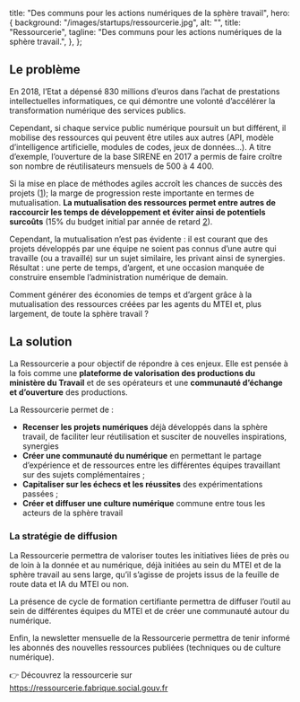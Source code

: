 
  title:
    "Des communs pour les actions numériques de la sphère travail",
  hero: {
    background: "/images/startups/ressourcerie.jpg",
    alt: "",
    title: "Ressourcerie",
    tagline:
      "Des communs pour les actions numériques de la sphère travail.",
  },
};

<LayoutArticle meta={meta} startup="ressourcerie">

<!-- start content -->



## Le problème

En 2018, l’Etat a dépensé 830 millions d’euros dans l’achat de prestations intellectuelles informatiques, ce qui démontre une volonté d’accélérer la transformation numérique des services publics. 

Cependant, si chaque service public numérique poursuit un but différent, il mobilise des ressources qui peuvent être utiles aux autres (API, modèle d’intelligence artificielle, modules de codes, jeux de données…). A titre d’exemple, l’ouverture de la base SIRENE en 2017 a permis de faire croître son nombre de réutilisateurs mensuels de 500 à 4 400. 

Si la mise en place de méthodes agiles accroît les chances de succès des projets ([1](https://www.ccomptes.fr/system/files/2020-10/20201014-58-2-conduite-grands-projets-numeriques-Etat.pdf)); la marge de progression reste importante en termes de mutualisation. **La mutualisation des ressources permet entre autres de raccourcir les temps de développement et éviter ainsi de potentiels surcoûts** (15% du budget initial par année de retard [2](https://www.ccomptes.fr/system/files/2020-10/20201014-58-2-conduite-grands-projets-numeriques-Etat.pdf)). 

Cependant, la mutualisation n’est pas évidente : il est courant que des projets développés par une équipe ne soient pas connus d’une autre qui travaille (ou a travaillé) sur un sujet similaire, les privant ainsi de synergies. Résultat : une perte de temps, d’argent, et une occasion manquée de construire ensemble l’administration numérique de demain. 

Comment générer des économies de temps et d’argent grâce à la mutualisation des ressources créées par les agents du MTEI et, plus largement, de toute la sphère travail ? 

## La solution

La Ressourcerie a pour objectif de répondre à ces enjeux. Elle est pensée à la fois comme une **plateforme de valorisation des productions du ministère du Travail** et de ses opérateurs et une **communauté d’échange et d’ouverture** des productions. 

La Ressourcerie permet de :

 - **Recenser les projets numériques** déjà développés dans la sphère travail, de faciliter leur réutilisation et susciter de nouvelles inspirations, synergies 
 - **Créer une communauté du numérique** en permettant le partage d’expérience et de ressources entre les différentes équipes travaillant sur des sujets complémentaires ;
 - **Capitaliser sur les échecs et les réussites** des expérimentations passées ; 
 - **Créer et diffuser une culture numérique** commune entre tous les acteurs de la sphère travail 


### La stratégie de diffusion

La Ressourcerie permettra de valoriser toutes les initiatives liées de près ou de loin à la donnée et au numérique, déjà initiées au sein du MTEI et de la sphère travail au sens large, qu’il s’agisse de projets issus de la feuille de route data et IA du MTEI ou non. 

La présence de cycle de formation certifiante permettra de diffuser l’outil au sein de différentes équipes du MTEI et de créer une communauté autour du numérique. 

Enfin, la newsletter mensuelle de la Ressourcerie permettra de tenir informé les abonnés des nouvelles ressources publiées (techniques ou de culture numérique).


👉 Découvrez la ressourcerie sur https://ressourcerie.fabrique.social.gouv.fr

<!-- end content -->

</LayoutArticle>
